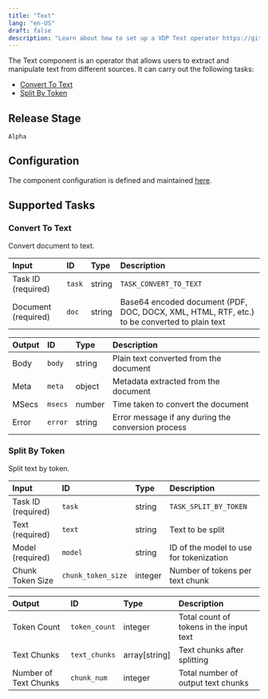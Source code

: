 ```yaml
---
title: "Text"
lang: "en-US"
draft: false
description: "Learn about how to set up a VDP Text operator https://github.com/instill-ai/vdp"
---
```


The Text component is an operator that allows users to extract and manipulate text from different sources.
It can carry out the following tasks:

- [Convert To Text](#convert-to-text)
- [Split By Token](#split-by-token)

## Release Stage

`Alpha`

## Configuration

The component configuration is defined and maintained [here](https://github.com/instill-ai/component/blob/main/pkg/operator/text/v0/config/definitions.json).

## Supported Tasks

### Convert To Text

Convert document to text.

| Input | ID | Type | Description |
| :--- | :--- | :--- | :--- |
| Task ID (required) | `task` | string | `TASK_CONVERT_TO_TEXT` |
| Document (required) | `doc` | string | Base64 encoded document (PDF, DOC, DOCX, XML, HTML, RTF, etc.) to be converted to plain text |

| Output | ID | Type | Description |
| :--- | :--- | :--- | :--- |
| Body | `body` | string | Plain text converted from the document |
| Meta | `meta` | object | Metadata extracted from the document |
| MSecs | `msecs` | number | Time taken to convert the document |
| Error | `error` | string | Error message if any during the conversion process |

### Split By Token

Split text by token.

| Input | ID | Type | Description |
| :--- | :--- | :--- | :--- |
| Task ID (required) | `task` | string | `TASK_SPLIT_BY_TOKEN` |
| Text (required) | `text` | string | Text to be split |
| Model (required) | `model` | string | ID of the model to use for tokenization |
| Chunk Token Size | `chunk_token_size` | integer | Number of tokens per text chunk |

| Output | ID | Type | Description |
| :--- | :--- | :--- | :--- |
| Token Count | `token_count` | integer | Total count of tokens in the input text |
| Text Chunks | `text_chunks` | array[string] | Text chunks after splitting |
| Number of Text Chunks | `chunk_num` | integer | Total number of output text chunks |
